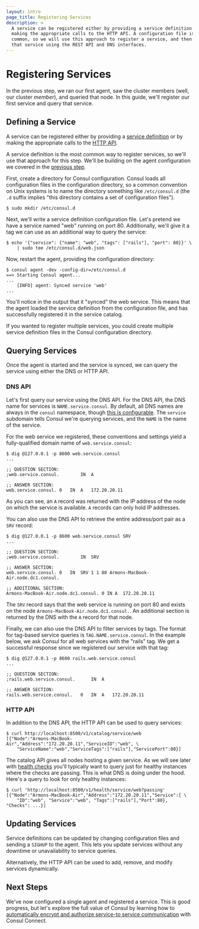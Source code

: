 ```yaml
---
layout: intro
page_title: Registering Services
description: >
  A service can be registered either by providing a service definition or by
  making the appropriate calls to the HTTP API. A configuration file is the most
  common, so we will use this approach to register a service, and then query
  that service using the REST API and DNS interfaces.
---
```


# Registering Services

In the previous step, we ran our first agent, saw the cluster members (well,
our cluster _member_), and queried that node. In this guide, we'll register
our first service and query that service.

## Defining a Service

A service can be registered either by providing a
[service definition](/docs/agent/services) or by making the appropriate
calls to the [HTTP API](/api).

A service definition is the most common way to register services, so we'll
use that approach for this step. We'll be building on the agent configuration
we covered in the [previous step](/intro/getting-started/agent).

First, create a directory for Consul configuration. Consul loads all
configuration files in the configuration directory, so a common convention
on Unix systems is to name the directory something like `/etc/consul.d`
(the `.d` suffix implies "this directory contains a set of configuration
files").

```shell-session
$ sudo mkdir /etc/consul.d
```

Next, we'll write a service definition configuration file. Let's
pretend we have a service named "web" running on port 80. Additionally,
we'll give it a tag we can use as an additional way to query the service:

```shell-session
$ echo '{"service": {"name": "web", "tags": ["rails"], "port": 80}}' \
    | sudo tee /etc/consul.d/web.json
```

Now, restart the agent, providing the configuration directory:

```shell-session
$ consul agent -dev -config-dir=/etc/consul.d
==> Starting Consul agent...
...
    [INFO] agent: Synced service 'web'
...
```

You'll notice in the output that it "synced" the web service. This means
that the agent loaded the service definition from the configuration file,
and has successfully registered it in the service catalog.

If you wanted to register multiple services, you could create multiple
service definition files in the Consul configuration directory.

## Querying Services

Once the agent is started and the service is synced, we can query the
service using either the DNS or HTTP API.

### DNS API

Let's first query our service using the DNS API. For the DNS API, the
DNS name for services is `NAME.service.consul`. By default, all DNS names
are always in the `consul` namespace, though
[this is configurable](/docs/agent/options#domain). The `service`
subdomain tells Consul we're querying services, and the `NAME` is the name
of the service.

For the web service we registered, these conventions and settings yield a
fully-qualified domain name of `web.service.consul`:

```shell-session
$ dig @127.0.0.1 -p 8600 web.service.consul
...

;; QUESTION SECTION:
;web.service.consul.		IN	A

;; ANSWER SECTION:
web.service.consul.	0	IN	A	172.20.20.11
```

As you can see, an `A` record was returned with the IP address of the node on
which the service is available. `A` records can only hold IP addresses.

You can also use the DNS API to retrieve the entire address/port pair as a
`SRV` record:

```shell-session
$ dig @127.0.0.1 -p 8600 web.service.consul SRV
...

;; QUESTION SECTION:
;web.service.consul.		IN	SRV

;; ANSWER SECTION:
web.service.consul.	0	IN	SRV	1 1 80 Armons-MacBook-Air.node.dc1.consul.

;; ADDITIONAL SECTION:
Armons-MacBook-Air.node.dc1.consul. 0 IN A	172.20.20.11
```

The `SRV` record says that the web service is running on port 80 and exists on
the node `Armons-MacBook-Air.node.dc1.consul.`. An additional section is returned by the
DNS with the `A` record for that node.

Finally, we can also use the DNS API to filter services by tags. The
format for tag-based service queries is `TAG.NAME.service.consul`. In
the example below, we ask Consul for all web services with the "rails"
tag. We get a successful response since we registered our service with
that tag:

```shell-session
$ dig @127.0.0.1 -p 8600 rails.web.service.consul
...

;; QUESTION SECTION:
;rails.web.service.consul.		IN	A

;; ANSWER SECTION:
rails.web.service.consul.	0	IN	A	172.20.20.11
```

### HTTP API

In addition to the DNS API, the HTTP API can be used to query services:

```shell-session
$ curl http://localhost:8500/v1/catalog/service/web
[{"Node":"Armons-MacBook-Air","Address":"172.20.20.11","ServiceID":"web", \
	"ServiceName":"web","ServiceTags":["rails"],"ServicePort":80}]
```

The catalog API gives all nodes hosting a given service. As we will see later
with [health checks](/intro/getting-started/checks) you'll typically want
to query just for healthy instances where the checks are passing. This is what
DNS is doing under the hood. Here's a query to look for only healthy instances:

```shell-session
$ curl 'http://localhost:8500/v1/health/service/web?passing'
[{"Node":"Armons-MacBook-Air","Address":"172.20.20.11","Service":{ \
	"ID":"web", "Service":"web", "Tags":["rails"],"Port":80}, "Checks": ...}]
```

## Updating Services

Service definitions can be updated by changing configuration files and
sending a `SIGHUP` to the agent. This lets you update services without
any downtime or unavailability to service queries.

Alternatively, the HTTP API can be used to add, remove, and modify services
dynamically.

## Next Steps

We've now configured a single agent and registered a service. This is good
progress, but let's explore the full value of Consul by learning how to
[automatically encrypt and authorize service-to service communication](/intro/getting-started/connect) with Consul Connect.
